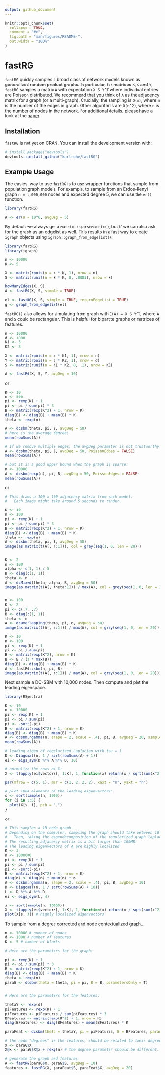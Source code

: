 ```yaml
---
output: github_document
---
```


<!-- README.md is generated from README.Rmd. Please edit that file -->

```r
knitr::opts_chunk$set(
  collapse = TRUE,
  comment = "#>",
  fig.path = "man/figures/README-",
  out.width = "100%"
)
```

# fastRG

<!-- badges: start -->
<!-- badges: end -->

`fastRG` quickly samples a broad class of network models known as generalized random product graphs. In particular, for matrices `X`, `S` and `Y`, `fastRG` samples a matrix `A` with expectation `X S Y^T` where individual entries are Poisson distributed. We recommend that you think of `A` as the adjacency matrix for a graph (or a multi-graph). Crucially, the sampling is `O(m)`, where `m` is the number of the edges in graph. Other algorithms are `O(n^2)`, where `n` is the number of nodes in the network. For additional details, please have a look at the [paper](https://arxiv.org/abs/1703.02998).

## Installation

`fastRG` is not yet on CRAN. You can install the development version
with:

``` r
# install.package("devtools")
devtools::install_github("karlrohe/fastRG")
```

## Example Usage

The easiest way to use `fastRG` is to use wrapper functions that sample from population graph models. For example, to sample from an Erdos-Renyi graph `n = 1,000,000` nodes and expected degree 5, we can use the `er()` function.

```r
library(fastRG)

A <- er(n = 10^6, avgDeg = 5)
```

By default we always get a `Matrix::sparseMatrix()`, but if we can also ask for the graph as an edgelist as well. This results in a fast way to create `igraph` objects using `igraph::graph_from_edgelist()`.

```r
library(fastRG)
library(igraph)

n <- 10000
K <- 5

X <- matrix(rpois(n = n * K, 1), nrow = n)
S <- matrix(runif(n = K * K, 0, .0001), nrow = K)

howManyEdges(X, S)
A <- fastRG(X, S, simple = TRUE)

el <- fastRG(X, S, simple = TRUE, returnEdgeList = TRUE)
g <- graph_from_edgelist(el)
```

`fastRG()` also allows for simulating from graph with `E(A) = X S Y^T`, where `A` and `S` could be rectangular.  This is helpful for bipartite graphs or matrices of features.

```r
n <- 10000
d <- 1000
K1 <- 5
K2 <- 3

X <- matrix(rpois(n = n * K1, 1), nrow = n)
Y <- matrix(rpois(n = d * K2, 1), nrow = d)
S <- matrix(runif(n = K1 * K2, 0, .1), nrow = K1)

A <- fastRG(X, S, Y, avgDeg = 10)
```

or

```R
K <- 10
n <- 500
pi <- rexp(K) + 1
pi <- pi / sum(pi) * 3
B <- matrix(rexp(K^2) + 1, nrow = K)
diag(B) <- diag(B) + mean(B) * K
theta <- rexp(n)

A <- dcsbm(theta, pi, B, avgDeg = 50)
# here is the average degree:
mean(rowSums(A))

# If we remove multiple edges, the avgDeg parameter is not trustworthy:
A <- dcsbm(theta, pi, B, avgDeg = 50, PoissonEdges = FALSE)
mean(rowSums(A))

# but it is a good upper bound when the graph is sparse:
n <- 10000
A <- dcsbm(rexp(n), pi, B, avgDeg = 50, PoissonEdges = FALSE)
mean(rowSums(A))
```      

or

```R
# This draws a 100 x 100 adjacency matrix from each model.
#   Each image might take around 5 seconds to render.

K <- 10
n <- 100
pi <- rexp(K) + 1
pi <- pi / sum(pi) * 3
B <- matrix(rexp(K^2) + 1, nrow = K)
diag(B) <- diag(B) + mean(B) * K
theta <- rexp(n)
A <- dcsbm(theta, pi, B, avgDeg = 50)
image(as.matrix(t(A[, n:1])), col = grey(seq(1, 0, len = 20)))


K <- 2
n <- 100
alpha <- c(1, 1) / 5
B <- diag(c(1, 1))
theta <- n
A <- dcMixed(theta, alpha, B, avgDeg = 50)
image(as.matrix(t(A[, theta:1])) / max(A), col = grey(seq(1, 0, len = 20)))


n <- 100
K <- 2
pi <- c(.7, .7)
B <- diag(c(1, 1))
theta <- n
A <- dcOverlapping(theta, pi, B, avgDeg = 50)
image(as.matrix(t(A[, n:1])) / max(A), col = grey(seq(1, 0, len = 20)))

K <- 10
n <- 100
pi <- rexp(K) + 1
pi <- pi / sum(pi)
B <- matrix(rexp(K^2), nrow = K)
B <- B / (3 * max(B))
diag(B) <- diag(B) + mean(B) * K
A <- fastRG::sbm(n, pi, B)
image(as.matrix(t(A[, n:1])) / max(A), col = grey(seq(1, 0, len = 20)))
```


Next sample a DC-SBM with 10,000 nodes. Then compute and plot the leading eigenspace.

```R
library(RSpectra)

K <- 10
n <- 10000
pi <- rexp(K) + 1
pi <- pi / sum(pi)
pi <- -sort(-pi)
B <- matrix(rexp(K^2) + 1, nrow = K)
diag(B) <- diag(B) + mean(B) * K
A <- dcsbm(rgamma(n, shape = 2, scale = .4), pi, B, avgDeg = 20, simple = T)
mean(rowSums(A))

# leading eigen of regularized Laplacian with tau = 1
D <- Diagonal(n, 1 / sqrt(rowSums(A) + 1))
ei <- eigs_sym(D %*% A %*% D, 10)

# normalize the rows of X:
X <- t(apply(ei$vectors[, 1:K], 1, function(x) return(x / sqrt(sum(x^2) + 1 / n))))

par(mfrow = c(5, 1), mar = c(1, 2, 2, 2), xaxt = "n", yaxt = "n")

# plot 1000 elements of the leading eigenvectors:
s <- sort(sample(n, 1000))
for (i in 1:5) {
  plot(X[s, i], pch = ".")
}
```    

or



```r
# This samples a 1M node graph.
# Depending on the computer, sampling the graph should take between 10 and 30 seconds
#   Then, taking the eigendecomposition of the regularized graph laplacian should take between 1 and 3 minutes
# The resulting adjacency matrix is a bit larger than 100MB.
# The leading eigenvectors of A are highly localized
K <- 3
n <- 1000000
pi <- rexp(K) + 1
pi <- pi / sum(pi)
pi <- -sort(-pi)
B <- matrix(rexp(K^2) + 1, nrow = K)
diag(B) <- diag(B) + mean(B) * K
A <- dcsbm(rgamma(n, shape = 2, scale = .4), pi, B, avgDeg = 10)
D <- Diagonal(n, 1 / sqrt(rowSums(A) + 10))
L <- D %*% A %*% D
ei <- eigs_sym(L, 4)

s <- sort(sample(n, 10000))
X <- t(apply(ei$vectors[, 1:K], 1, function(x) return(x / sqrt(sum(x^2) + 1 / n))))
plot(X[s, 3]) # highly localized eigenvectors
```   

To sample from a degree corrected and node contextualized graph...

```r
n <- 10000 # number of nodes
d <- 1000 # number of features
K <- 5 # number of blocks

# Here are the parameters for the graph:

pi <- rexp(K) + 1
pi <- pi / sum(pi) * 3
B <- matrix(rexp(K^2) + 1, nrow = K)
diag(B) <- diag(B) + mean(B) * K
theta <- rexp(n)
paraG <- dcsbm(theta = theta, pi = pi, B = B, parametersOnly = T)


# Here are the parameters for the features:

thetaY <- rexp(d)
piFeatures <- rexp(K) + 1
piFeatures <- piFeatures / sum(piFeatures) * 3
BFeatures <- matrix(rexp(K^2) + 1, nrow = K)
diag(BFeatures) <- diag(BFeatures) + mean(BFeatures) * K

paraFeat <- dcsbm(theta = thetaY, pi = piFeatures, B = BFeatures, parametersOnly = T)

# the node "degrees" in the features, should be related to their degrees in the graph.
X <- paraG$X
X@x <- paraG$X@x + rexp(n) # the degree parameter should be different. X@x + rexp(n) makes feature degrees correlated to degrees in graph.

# generate the graph and features
A <- fastRG(paraG$X, paraG$S, avgDeg = 10)
features <- fastRG(X, paraFeat$S, paraFeat$X, avgDeg = 20)
```
